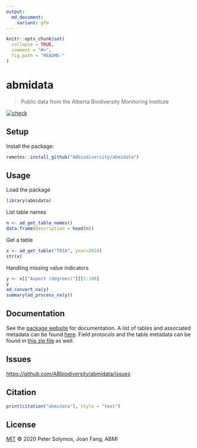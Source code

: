 ```yaml
---
output:
  md_document:
    variant: gfm
---
```


```r
knitr::opts_chunk$set(
  collapse = TRUE,
  comment = "#>",
  fig.path = "README-"
)
```

# abmidata

> Public data from the Alberta Biodiversity Monitoring Institute

[![check](https://github.com/ABbiodiversity/abmidata/workflows/check/badge.svg)](analythium/covid-19)

## Setup

Install the package:

```r
remotes::install_github("ABbiodiversity/abmidata")
```

## Usage

Load the package

```r
library(abmidata)
```

List table names

```r
n <- ad_get_table_names()
data.frame(Description = head(n))
```

Get a table

```r
x <- ad_get_table("T01A", year=2010)
str(x)
```

Handling missing value indicators

```r
y <- x[["Aspect (degrees)"]][1:100]
y
ad_convert_na(y)
summary(ad_process_na(y))
```

## Documentation

See the [package website](https://abbiodiversity.github.io/abmidata) for documentation.
A list of tables and associated metadata can be found [here](https://abbiodiversity.github.io/abmidata/articles/abmidata02-metadata.html).
Field protocols and the table metadata can be found
in [this zip file](https://github.com/ABbiodiversity/abmidata/raw/master/metadata/DESCRIPTIONDATA.zip) as well.

## Issues

[https://github.com/ABbiodiversity/abmidata/issues](https://github.com/ABbiodiversity/abmidata/issues)

## Citation

```r
print(citation("abmidata"), style = "text")
```

## License

[MIT](LICENSE) © 2020 Peter Solymos, Joan Fang, ABMI
